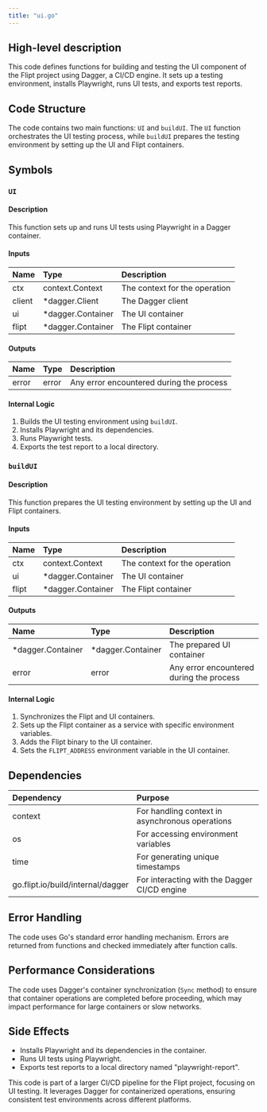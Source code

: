 ```yaml
---
title: "ui.go"
---
```


## High-level description
This code defines functions for building and testing the UI component of the Flipt project using Dagger, a CI/CD engine. It sets up a testing environment, installs Playwright, runs UI tests, and exports test reports.

## Code Structure
The code contains two main functions: `UI` and `buildUI`. The `UI` function orchestrates the UI testing process, while `buildUI` prepares the testing environment by setting up the UI and Flipt containers.

## Symbols

### `UI`
#### Description
This function sets up and runs UI tests using Playwright in a Dagger container.

#### Inputs
| Name | Type | Description |
|:-----|:-----|:------------|
| ctx | context.Context | The context for the operation |
| client | *dagger.Client | The Dagger client |
| ui | *dagger.Container | The UI container |
| flipt | *dagger.Container | The Flipt container |

#### Outputs
| Name | Type | Description |
|:-----|:-----|:------------|
| error | error | Any error encountered during the process |

#### Internal Logic
1. Builds the UI testing environment using `buildUI`.
2. Installs Playwright and its dependencies.
3. Runs Playwright tests.
4. Exports the test report to a local directory.

### `buildUI`
#### Description
This function prepares the UI testing environment by setting up the UI and Flipt containers.

#### Inputs
| Name | Type | Description |
|:-----|:-----|:------------|
| ctx | context.Context | The context for the operation |
| ui | *dagger.Container | The UI container |
| flipt | *dagger.Container | The Flipt container |

#### Outputs
| Name | Type | Description |
|:-----|:-----|:------------|
| *dagger.Container | *dagger.Container | The prepared UI container |
| error | error | Any error encountered during the process |

#### Internal Logic
1. Synchronizes the Flipt and UI containers.
2. Sets up the Flipt container as a service with specific environment variables.
3. Adds the Flipt binary to the UI container.
4. Sets the `FLIPT_ADDRESS` environment variable in the UI container.

## Dependencies
| Dependency | Purpose |
|:-----------|:--------|
| context | For handling context in asynchronous operations |
| os | For accessing environment variables |
| time | For generating unique timestamps |
| go.flipt.io/build/internal/dagger | For interacting with the Dagger CI/CD engine |

## Error Handling
The code uses Go's standard error handling mechanism. Errors are returned from functions and checked immediately after function calls.

## Performance Considerations
The code uses Dagger's container synchronization (`Sync` method) to ensure that container operations are completed before proceeding, which may impact performance for large containers or slow networks.

## Side Effects
- Installs Playwright and its dependencies in the container.
- Runs UI tests using Playwright.
- Exports test reports to a local directory named "playwright-report".

This code is part of a larger CI/CD pipeline for the Flipt project, focusing on UI testing. It leverages Dagger for containerized operations, ensuring consistent test environments across different platforms.